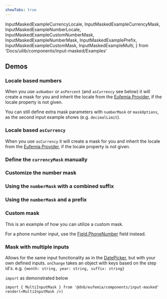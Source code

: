 ```yaml
---
showTabs: true
---
```


  InputMaskedExampleCurrencyLocale,
  InputMaskedExampleCurrencyMask,
  InputMaskedExampleNumberLocale,
  InputMaskedExampleCustomNumberMask,
  InputMaskedExampleNumberMask,
  InputMaskedExamplePrefix,
  InputMaskedExampleCustomMask,
  InputMaskedExampleMulti,
} from 'Docs/uilib/components/input-masked/Examples'

## Demos

<ChangeLocale
  label="Locale used in the demos:"
  labelDirection="vertical"
  bottom
/>

### Locale based numbers

When you use `asNumber` or `asPercent` (and `asCurrency` see below) it will create a mask for you and inherit the locale from the [Eufemia Provider](/uilib/usage/customisation/provider), if the locale property is not given.

You can still define extra mask parameters with `numberMask` or `maskOptions`, as the second input example shows (e.g. `decimalLimit`).

<InputMaskedExampleNumberLocale />

### Locale based `asCurrency`

When you use `asCurrency` it will create a mask for you and inherit the locale from the [Eufemia Provider](/uilib/usage/customisation/provider), if the locale property is not given.

<InputMaskedExampleCurrencyLocale />

### Define the `currencyMask` manually

<InputMaskedExampleCurrencyMask />

### Customize the number mask

<InputMaskedExampleCustomNumberMask />

### Using the `numberMask` with a combined suffix

<InputMaskedExampleNumberMask />

### Using the `numberMask` and a prefix

<InputMaskedExamplePrefix />

### Custom mask

This is an example of how you can utilize a custom mask.

For a phone number input, use the [Field.PhoneNumber](/uilib/extensions/forms/feature-fields/PhoneNumber/) field instead.

<InputMaskedExampleCustomMask />

### Mask with multiple inputs

Allows for the same input functionality as in the [DatePicker](/uilib/components/date-picker), but with your own defined inputs.
`onChange` takes an object with keys based on the step id's. e.g. `{month: string, year: string, suffix: string}`

`import` as demonstrated below

```tsx
import { MultiInputMask } from '@dnb/eufemia/components/input-masked'
render(<MultiInputMask />)
```

<InputMaskedExampleMulti />
